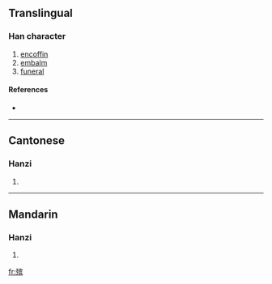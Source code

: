 {{also|殯}}
==Translingual==

===Han character===
{{Han char|rn=78|rad=歹|as=10|sn=14|four=|canj=一弓十人金 (MNJOC)}}

# [[encoffin]]
# [[embalm]]
# [[funeral]]

====References====
* {{Han ref|kx=0582.351|hdz=21392.110|uh=6BA1|ud=27553}}

----

==Cantonese==

===Hanzi===
{{yue-hanzi|jyut=|y=ban3|tra=殯}}

# {{defn|Cantonese}}

----

==Mandarin==

===Hanzi===
{{cmn-hanzi|tra=殯|pin=[[bìn]] ([[bin4]])|wg=pin<sup>4</sup>}}

# {{defn|Mandarin}}

[[fr:殡]]